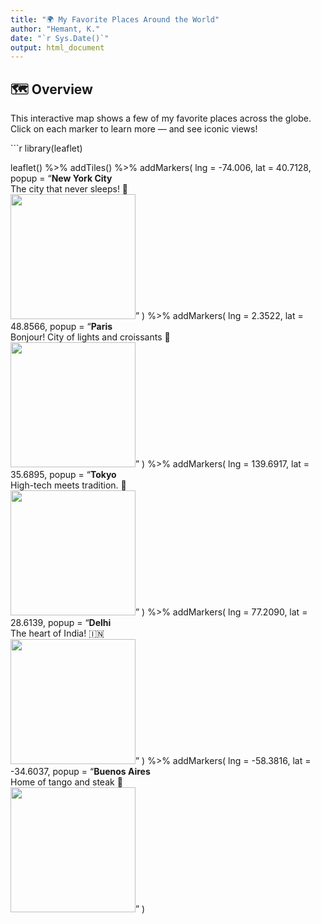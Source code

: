 ```yaml
---
title: "🌍 My Favorite Places Around the World"
author: "Hemant, K."
date: "`r Sys.Date()`"
output: html_document
---
```


## 🗺️ Overview

This interactive map shows a few of my favorite places across the globe. Click on each marker to learn more — and see iconic views!

```r
library(leaflet)

leaflet() %>%
  addTiles() %>%
  addMarkers(
    lng = -74.006, lat = 40.7128,
    popup = "<b>New York City</b><br>The city that never sleeps! 🗽<br><img src='https://upload.wikimedia.org/wikipedia/commons/thumb/d/d6/Manhattan_skyline_from_Jersey_City_November_2014_panorama_3.jpg/320px-Manhattan_skyline_from_Jersey_City_November_2014_panorama_3.jpg' width='200'>"
  ) %>%
  addMarkers(
    lng = 2.3522, lat = 48.8566,
    popup = "<b>Paris</b><br>Bonjour! City of lights and croissants 🥐<br><img src='https://upload.wikimedia.org/wikipedia/commons/thumb/a/a8/Tour_Eiffel_Wikimedia_Commons.jpg/320px-Tour_Eiffel_Wikimedia_Commons.jpg' width='200'>"
  ) %>%
  addMarkers(
    lng = 139.6917, lat = 35.6895,
    popup = "<b>Tokyo</b><br>High-tech meets tradition. 🍣<br><img src='https://upload.wikimedia.org/wikipedia/commons/thumb/9/9e/Tokyo_Montage_2015.jpg/320px-Tokyo_Montage_2015.jpg' width='200'>"
  ) %>%
  addMarkers(
    lng = 77.2090, lat = 28.6139,
    popup = "<b>Delhi</b><br>The heart of India! 🇮🇳<br><img src='https://upload.wikimedia.org/wikipedia/commons/thumb/2/2b/India_Gate_in_New_Delhi_03-2016_img3.jpg/320px-India_Gate_in_New_Delhi_03-2016_img3.jpg' width='200'>"
  ) %>%
  addMarkers(
    lng = -58.3816, lat = -34.6037,
    popup = "<b>Buenos Aires</b><br>Home of tango and steak 🥩<br><img src='https://upload.wikimedia.org/wikipedia/commons/thumb/6/61/Cabildo_y_piramide_de_Mayo_-_Buenos_Aires.JPG/320px-Cabildo_y_piramide_de_Mayo_-_Buenos_Aires.JPG' width='200'>"
  )
